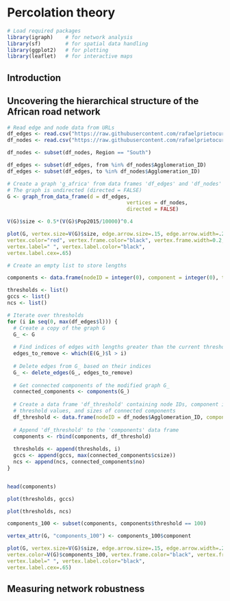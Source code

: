 # Percolation theory

```r
# Load required packages
library(igraph)    # for network analysis
library(sf)        # for spatial data handling
library(ggplot2)   # for plotting
library(leaflet)   # for interactive maps

```

## Introduction

## Uncovering the hierarchical structure of the African road network

```r
# Read edge and node data from URLs
df_edges <- read.csv("https://raw.githubusercontent.com/rafaelprietocuriel/AfricanUrbanNetwork/main/AfricaNetworkEdges.csv")
df_nodes <- read.csv("https://raw.githubusercontent.com/rafaelprietocuriel/AfricanUrbanNetwork/main/AfricaNetworkNodes.csv", encoding='UTF-8')
```

```r
df_nodes <- subset(df_nodes, Region == "South")
```

```r
df_edges <- subset(df_edges, from %in% df_nodes$Agglomeration_ID)
df_edges <- subset(df_edges, to %in% df_nodes$Agglomeration_ID)
```

```r
# Create a graph 'g_africa' from data frames 'df_edges' and 'df_nodes'
# The graph is undirected (directed = FALSE)
G <- graph_from_data_frame(d = df_edges,
                                       vertices = df_nodes,
                                       directed = FALSE)

```

```r
V(G)$size <- 0.5*(V(G)$Pop2015/10000)^0.4

plot(G, vertex.size=V(G)$size, edge.arrow.size=.15, edge.arrow.width=.2, edge.curved=0.1, edge.width=1, edge.color ="gray90",
vertex.color="red", vertex.frame.color="black", vertex.frame.width=0.2,
vertex.label=" ", vertex.label.color="black",
vertex.label.cex=.65) 
```

```r
# Create an empty list to store lengths

components <- data.frame(nodeID = integer(0), component = integer(0), threshold = integer(0), gcc = integer(0))

thresholds <- list()
gccs <- list()
ncs <- list()

```

```r

# Iterate over thresholds
for (i in seq(0, max(df_edges$l))) {
  # Create a copy of the graph G
  G_ <- G 
  
  # Find indices of edges with lengths greater than the current threshold (i)
  edges_to_remove <- which(E(G_)$l > i)
  
  # Delete edges from G_ based on their indices
  G_ <- delete_edges(G_, edges_to_remove)
  
  # Get connected components of the modified graph G_
  connected_components <- components(G_)
  
  # Create a data frame 'df_threshold' containing node IDs, component indices,
  # threshold values, and sizes of connected components
  df_threshold <- data.frame(nodeID = df_nodes$Agglomeration_ID, component = connected_components$membership, threshold = rep(i, times= nrow(df_nodes)), gcc = rep(max(connected_components$csize), times= nrow(df_nodes)))
  
  # Append 'df_threshold' to the 'components' data frame
  components <- rbind(components, df_threshold)
  
  thresholds <- append(thresholds, i)
  gccs <- append(gccs, max(connected_components$csize))
  ncs <- append(ncs, connected_components$no)
}


head(components)
```

```r
plot(thresholds, gccs)
```
```r
plot(thresholds, ncs)
```



```r
components_100 <- subset(components, components$threshold == 100)
```

```r
vertex_attr(G, "components_100") <- components_100$component
```

```r
plot(G, vertex.size=V(G)$size, edge.arrow.size=.15, edge.arrow.width=.2, edge.curved=0.1, edge.width=1, edge.color ="gray90",
vertex.color=V(G)$components_100, vertex.frame.color="black", vertex.frame.width=0.2,
vertex.label=" ", vertex.label.color="black",
vertex.label.cex=.65) 
```

## Measuring network robustness
